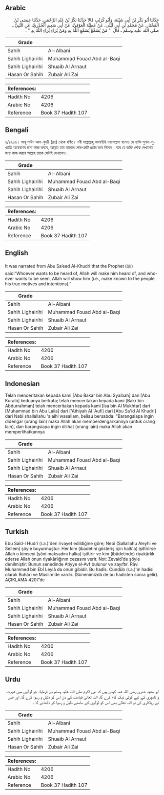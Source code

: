 ## Arabic


<div dir="rtl" lang="ar" style={{fontSize:'larger',backgroundColor:'#f8f9fa',padding:20}}>
حَدَّثَنَا أَبُو بَكْرِ بْنُ أَبِي شَيْبَةَ، وَأَبُو كُرَيْبٍ قَالاَ حَدَّثَنَا بَكْرُ بْنُ عَبْدِ الرَّحْمَنِ، حَدَّثَنَا عِيسَى بْنُ الْمُخْتَارِ، عَنْ مُحَمَّدِ بْنِ أَبِي لَيْلَى، عَنْ عَطِيَّةَ الْعَوْفِيِّ، عَنْ أَبِي سَعِيدٍ الْخُدْرِيِّ، عَنِ النَّبِيِّ ـ صلى الله عليه وسلم ـ قَالَ ‏ "‏ مَنْ يُسَمِّعْ يُسَمِّعِ اللَّهُ بِهِ وَمَنْ يُرَاءِ يُرَاءِ اللَّهُ بِهِ ‏"‏ ‏.‏
</div>
<div style={{backgroundColor:'#f8f9fa',padding:20, marginBottom: 10}}><table> <thead> <tr> <th>Grade</th> <th></th> </tr> </thead> <tbody> <tr><td>Sahih</td><td>Al-Albani</td></tr><tr><td>Sahih Lighairihi</td><td>Muhammad Fouad Abd al-Baqi</td></tr><tr><td>Sahih Lighairihi</td><td>Shuaib Al Arnaut</td></tr><tr><td>Hasan Or Sahih</td><td>Zubair Ali Zai</td></tr></tbody></table><table> <thead> <tr> <th>References:</th> <th></th> </tr> </thead> <tbody><tr><td>Hadith No</td><td>4206</td></tr><tr><td>Arabic No</td><td>4206</td></tr><tr><td>Reference</td><td>Book 37 Hadith 107</td></tr></tbody></table></div>

## Bengali


<div dir="ltr" lang="bn" style={{fontSize:'larger',backgroundColor:'#f8f9fa',padding:20}}>
৫/৪২০৬। আবূ সাঈদ আল-খুদরী (রাঃ) থেকে বর্ণিত। নবী সাল্লাল্লাহু আলাইহি ওয়াসাল্লাম বলেনঃ যে ব্যক্তি সুনাম-সুখ্যাতি অন্বেষণের জন্য কাজ করবে, আল্লাহ তার কাজের দোষ-ত্রুটি প্রচার করে দিবেন। আর যে ব্যক্তি লোক দেখানোর জন্য কাজ করবে আল্লাহ তাকে সেটাই দেখাবেন।
</div>
<div style={{backgroundColor:'#f8f9fa',padding:20, marginBottom: 10}}><table> <thead> <tr> <th>Grade</th> <th></th> </tr> </thead> <tbody> <tr><td>Sahih</td><td>Al-Albani</td></tr><tr><td>Sahih Lighairihi</td><td>Muhammad Fouad Abd al-Baqi</td></tr><tr><td>Sahih Lighairihi</td><td>Shuaib Al Arnaut</td></tr><tr><td>Hasan Or Sahih</td><td>Zubair Ali Zai</td></tr></tbody></table><table> <thead> <tr> <th>References:</th> <th></th> </tr> </thead> <tbody><tr><td>Hadith No</td><td>4206</td></tr><tr><td>Arabic No</td><td>4206</td></tr><tr><td>Reference</td><td>Book 37 Hadith 107</td></tr></tbody></table></div>

## English


<div dir="ltr" lang="en" style={{fontSize:'larger',backgroundColor:'#f8f9fa',padding:20}}>
It was narrated from Abu Sa’eed Al-Khudri that the Prophet (ﷺ) said:“Whoever wants to be heard of, Allah will make him heard of, and whoever wants to be seen, Allah will show him (i.e., make known to the people his true motives and intentions).”
</div>
<div style={{backgroundColor:'#f8f9fa',padding:20, marginBottom: 10}}><table> <thead> <tr> <th>Grade</th> <th></th> </tr> </thead> <tbody> <tr><td>Sahih</td><td>Al-Albani</td></tr><tr><td>Sahih Lighairihi</td><td>Muhammad Fouad Abd al-Baqi</td></tr><tr><td>Sahih Lighairihi</td><td>Shuaib Al Arnaut</td></tr><tr><td>Hasan Or Sahih</td><td>Zubair Ali Zai</td></tr></tbody></table><table> <thead> <tr> <th>References:</th> <th></th> </tr> </thead> <tbody><tr><td>Hadith No</td><td>4206</td></tr><tr><td>Arabic No</td><td>4206</td></tr><tr><td>Reference</td><td>Book 37 Hadith 107</td></tr></tbody></table></div>

## Indonesian


<div dir="ltr" lang="id" style={{fontSize:'larger',backgroundColor:'#f8f9fa',padding:20}}>
Telah menceritakan kepada kami [Abu Bakar bin Abu Syaibah] dan [Abu Kuraib] keduanya berkata; telah menceritakan kepada kami [Bakr bin Abdurrahman] telah menceritakan kepada kami [Isa bin Al Mukhtar] dari [Muhammad bin Abu Laila] dari ['Athiyah Al 'Aufi] dari [Abu Sa'id Al Khudri] dari Nabi shallallahu 'alaihi wasallam, beliau bersabda: "Barangsiapa ingin didengar (orang lain) maka Allah akan memperdengarkannya (untuk orang lain), dan barangsiapa ingin dilihat (orang lain) maka Allah akan memperlihatkannya
</div>
<div style={{backgroundColor:'#f8f9fa',padding:20, marginBottom: 10}}><table> <thead> <tr> <th>Grade</th> <th></th> </tr> </thead> <tbody> <tr><td>Sahih</td><td>Al-Albani</td></tr><tr><td>Sahih Lighairihi</td><td>Muhammad Fouad Abd al-Baqi</td></tr><tr><td>Sahih Lighairihi</td><td>Shuaib Al Arnaut</td></tr><tr><td>Hasan Or Sahih</td><td>Zubair Ali Zai</td></tr></tbody></table><table> <thead> <tr> <th>References:</th> <th></th> </tr> </thead> <tbody><tr><td>Hadith No</td><td>4206</td></tr><tr><td>Arabic No</td><td>4206</td></tr><tr><td>Reference</td><td>Book 37 Hadith 107</td></tr></tbody></table></div>

## Turkish


<div dir="ltr" lang="tr" style={{fontSize:'larger',backgroundColor:'#f8f9fa',padding:20}}>
Ebu Saîd-i Hudrî (r.a.)'den rivayet edildiğine göre; Nebi (Sallallahu Aleyhi ve Sellem) şöyle buyurmuştur: Her kim (ibadetini gösteriş için halk'a) işittirirse Allah o kimseyi (yâni maksadını halka) işittirir ve kim (ibâdetinde) riyakârlık ederse Allah onun riyakârlığının cezasını verir. Not: Zevaid'de şöyle denilmiştir: Bunun senedinde Atiyye el-Avf bulunur ve zayıftır. Râvi Muhammed bin Ebİ Leylâ da onun gibidir. Bu hadîs. Cündüb (r.a.)'ın hadisi olarak Buhâri ve Müslim'de vardır. (Sünenimizdâ de bu hadisten sonra gelir). AÇIKLAMA 4207’de
</div>
<div style={{backgroundColor:'#f8f9fa',padding:20, marginBottom: 10}}><table> <thead> <tr> <th>Grade</th> <th></th> </tr> </thead> <tbody> <tr><td>Sahih</td><td>Al-Albani</td></tr><tr><td>Sahih Lighairihi</td><td>Muhammad Fouad Abd al-Baqi</td></tr><tr><td>Sahih Lighairihi</td><td>Shuaib Al Arnaut</td></tr><tr><td>Hasan Or Sahih</td><td>Zubair Ali Zai</td></tr></tbody></table><table> <thead> <tr> <th>References:</th> <th></th> </tr> </thead> <tbody><tr><td>Hadith No</td><td>4206</td></tr><tr><td>Arabic No</td><td>4206</td></tr><tr><td>Reference</td><td>Book 37 Hadith 107</td></tr></tbody></table></div>

## Urdu


<div dir="rtl" lang="ur" style={{fontSize:'larger',backgroundColor:'#f8f9fa',padding:20}}>
ابو سعید خدری رضی اللہ عنہ کہتے ہیں کہ نبی اکرم صلی اللہ علیہ وسلم نے فرمایا: جو لوگوں میں شہرت و ناموری کے لیے کوئی نیک کام کرے گا، اللہ تعالیٰ قیامت کے دن اس کو ذلیل و رسوا کرے گا، اور جس نے ریاکاری کی تو اللہ تعالیٰ بھی اس کو لوگوں کے سامنے ذلیل و رسوا کر دکھائے گا ۔
</div>
<div style={{backgroundColor:'#f8f9fa',padding:20, marginBottom: 10}}><table> <thead> <tr> <th>Grade</th> <th></th> </tr> </thead> <tbody> <tr><td>Sahih</td><td>Al-Albani</td></tr><tr><td>Sahih Lighairihi</td><td>Muhammad Fouad Abd al-Baqi</td></tr><tr><td>Sahih Lighairihi</td><td>Shuaib Al Arnaut</td></tr><tr><td>Hasan Or Sahih</td><td>Zubair Ali Zai</td></tr></tbody></table><table> <thead> <tr> <th>References:</th> <th></th> </tr> </thead> <tbody><tr><td>Hadith No</td><td>4206</td></tr><tr><td>Arabic No</td><td>4206</td></tr><tr><td>Reference</td><td>Book 37 Hadith 107</td></tr></tbody></table></div>